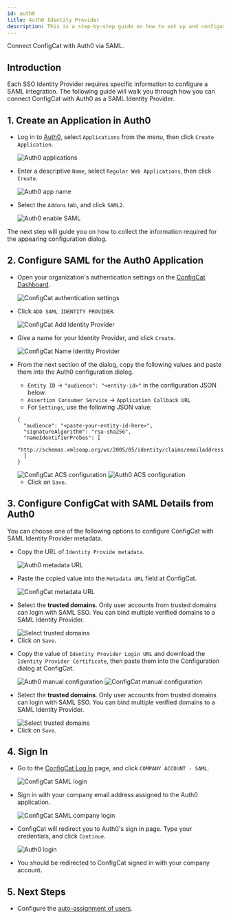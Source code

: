 ```yaml
---
id: auth0
title: Auth0 Identity Provider
description: This is a step-by-step guide on how to set up and configure Auth0 as a SAML Identity Provider for your organization.
---
```



Connect ConfigCat with Auth0 via SAML.

## Introduction

Each SSO Identity Provider requires specific information to configure a SAML integration. The following guide will walk you through how you can connect ConfigCat with Auth0 as a SAML Identity Provider.

## 1. Create an Application in Auth0

- Log in to <a href="https://auth0.com/auth/login" target="_blank">Auth0</a>, select `Applications` from the menu, then click `Create Application`.

  <img className="bordered-img" src="/docs/assets/saml/auth0/applications.png" alt="Auth0 applications" />

- Enter a descriptive `Name`, select `Regular Web Applications`, then click `Create`.

  <img className="bordered-img" src="/docs/assets/saml/auth0/app_name.png" alt="Auth0 app name" />

- Select the `Addons` tab, and click `SAML2`.

  <img className="bordered-img" src="/docs/assets/saml/auth0/enable_saml.png" alt="Auth0 enable SAML"/>

The next step will guide you on how to collect the information required for the appearing configuration dialog.

## 2. Configure SAML for the Auth0 Application

- Open your organization's authentication settings on the <a href="https://app.configcat.com/organization/authentication" target="_blank">ConfigCat Dashboard</a>.

  <img className="bordered-img" src="/docs/assets/saml/dashboard/authentication.png" alt="ConfigCat authentication settings" />

- Click `ADD SAML IDENTITY PROVIDER`.

  <img className="bordered-img" src="/docs/assets/saml/dashboard/add_idp.png" alt="ConfigCat Add Identity Provider" />

- Give a name for your Identity Provider, and click `Create`.

  <img className="bordered-img" src="/docs/assets/saml/dashboard/auth0_name.png" alt="ConfigCat Name Identity Provider" />

- From the next section of the dialog, copy the following values and paste them into the Auth0 configuration dialog.

  - `Entity ID` -> `"audience": "<entity-id>"` in the configuration JSON below.
  - `Assertion Consumer Service` -> `Application Callback URL`
  - For `Settings`, use the following JSON value:

  ```
  {
    "audience": "<paste-your-entity-id-here>",
    "signatureAlgorithm": "rsa-sha256",
    "nameIdentifierProbes": [
      "http://schemas.xmlsoap.org/ws/2005/05/identity/claims/emailaddress"
    ]
  }
  ```

   <img className="bordered-img" src="/docs/assets/saml/dashboard/acs_entity_id_1.png" alt="ConfigCat ACS configuration" />

   <img className="bordered-img" src="/docs/assets/saml/auth0/auth0_acs_eid.png" alt="Auth0 ACS configuration"/>

  - Click on `Save`.

## 3. Configure ConfigCat with SAML Details from Auth0

You can choose one of the following options to configure ConfigCat with SAML Identity Provider metadata.

<Tabs>
  <TabItem value="metadataUrl" label="Metadata URL" default>
    <ul>
      <li>
        <p>Copy the URL of <code>Identity Provide metadata</code>.</p>
        <img className="bordered-img" src="/docs/assets/saml/auth0/metadata_url.png" alt="Auth0 metadata URL" />
      </li>
      <li>
        <p>Paste the copied value into the <code>Metadata URL</code> field at ConfigCat.</p>
        <img className="bordered-img" src="/docs/assets/saml/auth0/cc_metadata_url_new.png" alt="ConfigCat metadata URL"/>
      </li>
      <li>
        <p>Select the <strong>trusted domains</strong>. Only user accounts from trusted domains can login with SAML SSO. You can bind multiple verified domains to a SAML Identity Provider.</p>
        <img className="bordered-img" src="/docs/assets/saml/dashboard/select_trusted_domains.png" alt="Select trusted domains" />
      </li>
      <li>
        Click on <code>Save</code>.
      </li>
    </ul>
  </TabItem>
  <TabItem value="manual" label="Manual Configuration">
    <ul>
      <li>
        <p>Copy the value of <code>Identity Provider Login URL</code> and download the <code>Identity Provider Certificate</code>, then paste them into the Configuration dialog at ConfigCat.</p>
        <img className="bordered-img" src="/docs/assets/saml/auth0/manual.png" alt="Auth0 manual configuration" />
        <img className="bordered-img" src="/docs/assets/saml/auth0/cc_manual_new.png" alt="ConfigCat manual configuration"/>
      </li>
      <li>
        <p>Select the <strong>trusted domains</strong>. Only user accounts from trusted domains can login with SAML SSO. You can bind multiple verified domains to a SAML Identity Provider.</p>
        <img className="bordered-img" src="/docs/assets/saml/dashboard/select_trusted_domains.png" alt="Select trusted domains" />
      </li>
      <li>
        Click on <code>Save</code>.
      </li>
    </ul>
  </TabItem>
</Tabs>

## 4. Sign In

- Go to the <a href="https://app.configcat.com/auth/login" target="_blank">ConfigCat Log In</a> page, and click `COMPANY ACCOUNT - SAML`.

  <img className="bordered-img" src="/docs/assets/saml/dashboard/saml_login.png" alt="ConfigCat SAML login" />

- Sign in with your company email address assigned to the Auth0 application.

  <img className="bordered-img" src="/docs/assets/saml/dashboard/company_email.png" alt="ConfigCat SAML company login" />

- ConfigCat will redirect you to Auth0's sign in page. Type your credentials, and click `Continue`.

  <img className="bordered-img" src="/docs/assets/saml/auth0/login.png" alt="Auth0 login" />

- You should be redirected to ConfigCat signed in with your company account.

## 5. Next Steps

- Configure the [auto-assignment of users](../../auto-assign-users.mdx).
